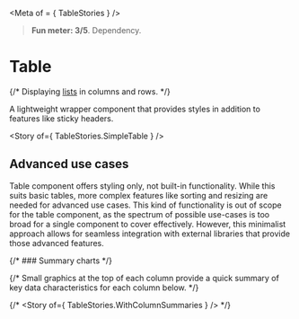 
<Meta of = { TableStories } />

> **Fun meter: 3/5**. Dependency.

# Table

{/* <Subtitle>Displaying [lists](../?path=/docs/recipes-list-aka-table--docs) in columns and rows.</Subtitle> */}

A lightweight wrapper component that provides styles in addition to features like sticky headers.

<Story of={ TableStories.SimpleTable } />

## Advanced use cases

Table component offers styling only, not built-in functionality. While this suits basic tables, more complex features like sorting and resizing are needed for advanced use cases. This kind of functionality is out of scope for the table component, as the spectrum of possible use-cases is too broad for a single component to cover effectively. However, this minimalist approach allows for seamless integration with external libraries that provide those advanced features.

{/* ### Summary charts */}

{/* Small graphics at the top of each column provide a quick summary of key data characteristics for each column below. */}

{/* <Story of={ TableStories.WithColumnSummaries } /> */}

